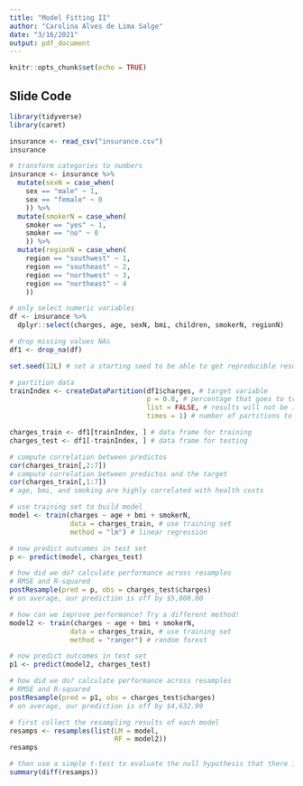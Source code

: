```yaml
---
title: "Model Fitting II"
author: "Carolina Alves de Lima Salge"
date: "3/16/2021"
output: pdf_document
---
```


```r
knitr::opts_chunk$set(echo = TRUE)
```

## Slide Code 

```r
library(tidyverse)
library(caret)

insurance <- read_csv("insurance.csv")
insurance

# transform categories to numbers
insurance <- insurance %>% 
  mutate(sexN = case_when(
    sex == "male" ~ 1,
    sex == "female" ~ 0
    )) %>%
  mutate(smokerN = case_when(
    smoker == "yes" ~ 1,
    smoker == "no" ~ 0
    )) %>%
  mutate(regionN = case_when(
    region == "southwest" ~ 1,
    region == "southeast" ~ 2,
    region == "northwest" ~ 3,
    region == "northeast" ~ 4
    ))

# only select numeric variables
df <- insurance %>% 
  dplyr::select(charges, age, sexN, bmi, children, smokerN, regionN)

# drop missing values NAs
df1 <- drop_na(df)

set.seed(12L) # set a starting seed to be able to get reproducible results 

# partition data
trainIndex <- createDataPartition(df1$charges, # target variable
                                  p = 0.8, # percentage that goes to training
                                  list = FALSE, # results will not be in a list
                                  times = 1) # number of partitions to create

charges_train <- df1[trainIndex, ] # data frame for training
charges_test <- df1[-trainIndex, ] # data frame for testing

# compute correlation between predictos
cor(charges_train[,2:7])
# compute correlation between predictos and the target
cor(charges_train[,1:7])
# age, bmi, and smoking are highly correlated with health costs

# use training set to build model
model <- train(charges ~ age + bmi + smokerN, 
               data = charges_train, # use training set
               method = "lm") # linear regression 

# now predict outcomes in test set
p <- predict(model, charges_test)

# how did we do? calculate performance across resamples
# RMSE and R-squared
postResample(pred = p, obs = charges_test$charges)
# on average, our prediction is off by $5,808.00

# how can we improve performance? Try a different method!
model2 <- train(charges ~ age + bmi + smokerN, 
               data = charges_train, # use training set
               method = "ranger") # random forest 

# now predict outcomes in test set
p1 <- predict(model2, charges_test)

# how did we do? calculate performance across resamples
# RMSE and R-squared
postResample(pred = p1, obs = charges_test$charges)
# on average, our prediction is off by $4,632.99

# first collect the resampling results of each model
resamps <- resamples(list(LM = model,
                          RF = model2))
resamps

# then use a simple t-test to evaluate the null hypothesis that there is no difference
summary(diff(resamps))

```
